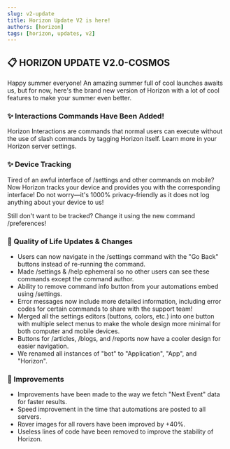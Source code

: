```yaml
---
slug: v2-update
title: Horizon Update V2 is here!
authors: [horizon]
tags: [horizon, updates, v2]
---
```


## :clipboard: HORIZON UPDATE V2.0-COSMOS

Happy summer everyone! An amazing summer full of cool launches awaits us, but for now, here's the brand new version of Horizon with a lot of cool features to make your summer even better. 

### :sparkles:  Interactions Commands Have Been Added!
Horizon Interactions are commands that normal users can execute without the use of slash commands by tagging Horizon itself. Learn more in your Horizon server settings.
### :sparkles:  Device Tracking
Tired of an awful interface of /settings and other commands on mobile? Now Horizon tracks your device and provides you with the corresponding interface! Do not worry—it's 1000% privacy-friendly as it does not log anything about your device to us!

Still don't want to be tracked? Change it using the new command  /preferences!

### :rocket:  Quality of Life Updates & Changes
- Users can now navigate in the /settings command with the "Go Back" buttons instead of re-running the command.
- Made /settings & /help ephemeral so no other users can see these commands except the command author.
- Ability to remove command info button from your automations embed using /settings.
- Error messages now include more detailed information, including error codes for certain commands to share with the support team!
- Merged all the settings editors (buttons, colors, etc.) into one button with multiple select menus to make the whole design more minimal for both computer and mobile devices.
- Buttons for /articles, /blogs, and /reports now have a cooler design for easier navigation.
- We renamed all instances of "bot" to "Application", "App", and "Horizon".

### :rocket: Improvements
- Improvements have been made to the way we fetch "Next Event" data for faster results.
- Speed improvement in the time that automations are posted to all servers.
- Rover images for all rovers have been improved by +40%.
- Useless lines of code have been removed to improve the stability of Horizon.


